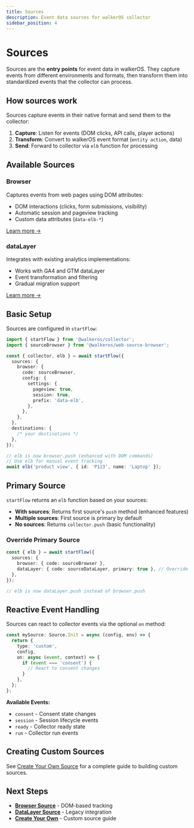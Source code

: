 ```yaml
---
title: Sources
description: Event data sources for walkerOS collector
sidebar_position: 4
---
```


# Sources

Sources are the **entry points** for event data in walkerOS. They capture events
from different environments and formats, then transform them into standardized
events that the collector can process.

## How sources work

Sources capture events in their native format and send them to the collector:

1. **Capture**: Listen for events (DOM clicks, API calls, player actions)
2. **Transform**: Convert to walkerOS event format (`entity action`, data)
3. **Send**: Forward to collector via `elb` function for processing

## Available Sources

### Browser

Captures events from web pages using DOM attributes:

- DOM interactions (clicks, form submissions, visibility)
- Automatic session and pageview tracking
- Custom data attributes (`data-elb-*`)

[Learn more →](./web/browser/)

### dataLayer

Integrates with existing analytics implementations:

- Works with GA4 and GTM dataLayer
- Event transformation and filtering
- Gradual migration support

[Learn more →](./web/dataLayer/)

## Basic Setup

Sources are configured in `startFlow`:

```typescript
import { startFlow } from '@walkeros/collector';
import { sourceBrowser } from '@walkeros/web-source-browser';

const { collector, elb } = await startFlow({
  sources: {
    browser: {
      code: sourceBrowser,
      config: {
        settings: {
          pageview: true,
          session: true,
          prefix: 'data-elb',
        },
      },
    },
  },
  destinations: {
    /* your destinations */
  },
});

// elb is now browser.push (enhanced with DOM commands)
// Use elb for manual event tracking
await elb('product view', { id: 'P123', name: 'Laptop' });
```

## Primary Source

`startFlow` returns an `elb` function based on your sources:

- **With sources**: Returns first source's `push` method (enhanced features)
- **Multiple sources**: First source is primary by default
- **No sources**: Returns `collector.push` (basic functionality)

### Override Primary Source

```typescript
const { elb } = await startFlow({
  sources: {
    browser: { code: sourceBrowser },
    dataLayer: { code: sourceDataLayer, primary: true }, // Override
  },
});

// elb is now dataLayer.push instead of browser.push
```

## Reactive Event Handling

Sources can react to collector events via the optional `on` method:

```typescript
const mySource: Source.Init = async (config, env) => {
  return {
    type: 'custom',
    config,
    on: async (event, context) => {
      if (event === 'consent') {
        // React to consent changes
      }
    },
  };
};
```

**Available Events:**

- `consent` - Consent state changes
- `session` - Session lifecycle events
- `ready` - Collector ready state
- `run` - Collector run events

## Creating Custom Sources

See [Create Your Own Source](./create-your-own) for a complete guide to building custom sources.

## Next Steps

- **[Browser Source](./web/browser/)** - DOM-based tracking
- **[DataLayer Source](./web/dataLayer/)** - Legacy integration
- **[Create Your Own](./create-your-own)** - Custom source guide
